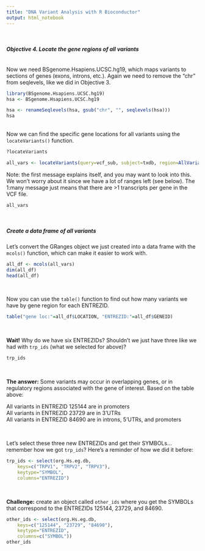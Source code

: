 ```yaml
---
title: "DNA Variant Analysis with R Bioconductor"
output: html_notebook
---
```


<br/>

#### *Objective 4. Locate the gene regions of all variants*

<br/>
Now we need BSgenome.Hsapiens.UCSC.hg19, which maps variants to sections of genes (exons, introns, etc.). Again we need to remove the "chr" from seqlevels, like we did in Objective 3.
```r
library(BSgenome.Hsapiens.UCSC.hg19)
hsa <- BSgenome.Hsapiens.UCSC.hg19

hsa <- renameSeqlevels(hsa, gsub("chr", "", seqlevels(hsa)))
hsa
```

<br/>
Now we can find the specific gene locations for all variants using the `locateVariants()` function.  
```r
?locateVariants

all_vars <- locateVariants(query=vcf_sub, subject=txdb, region=AllVariants())
```
Note: the first message explains itself, and you may want to look into this. We won't worry about it since we have a lot of ranges left (see below). The 1:many message just means that there are >1 transcripts per gene in the VCF file. 

```r
all_vars
```


<br/>

##### Create a data frame of all variants

Let's convert the GRanges object we just created into a data frame with the `mcols()` function, which can make it easier to work with.
```r
all_df <- mcols(all_vars)
dim(all_df)
head(all_df)
```

<br/>

Now you can use the `table()` function to find out how many variants we have by gene region for each ENTREZID.
```r
table("gene loc:"=all_df$LOCATION, "ENTREZID:"=all_df$GENEID)
```

<br/>

**Wait!** Why do we have six ENTREZIDs? Shouldn't we just have three like we had with `trp_ids` (what we selected for above)?  
```r
trp_ids
```

<br/>

**The answer:** Some variants may occur in overlapping genes, or in regulatory regions associated with the gene of interest. Based on the table above:  
  
All variants in ENTREZID 125144 are in promoters  
All variants in ENTREZID 23729 are in 3'UTRs  
All variants in ENTREZID 84690 are in introns, 5'UTRs, and promoters  

<br/>

Let's select these three new ENTREZIDs and get their SYMBOLs... remember how we got `trp_ids`? Here's a reminder of how we did it before:  

```r
trp_ids <- select(org.Hs.eg.db, 
    keys=c("TRPV1", "TRPV2", "TRPV3"), 
    keytype="SYMBOL", 
    columns="ENTREZID")
```

<br/>

**Challenge:** create an object called `other_ids` where you get the SYMBOLs that correspond to the ENTREZIDs 125144, 23729, and 84690.

```r
other_ids <- select(org.Hs.eg.db, 
    keys=c("125144", "23729", "84690"), 
    keytype="ENTREZID", 
    columns=c("SYMBOL"))
other_ids
```


